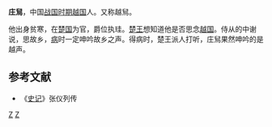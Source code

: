 '''庄舃'''，中国[[战国时期|战国时期]][[越国|越国]]人。又称越舃。

他出身贫寒，在[[楚国|楚国]]为官，爵位执珪。[[楚王|楚王]]想知道他是否思念[[越国|越国]]。侍从的中谢说，思故乡，[[病|病]]时一定呻吟故乡之声。得病时，楚王派人打听，庄舃果然呻吟的是越声。
==参考文献==
*《[[史记|史记]]》张仪列传 

[[Category:莊姓|Z]]
[[Category:战国人|Z]]